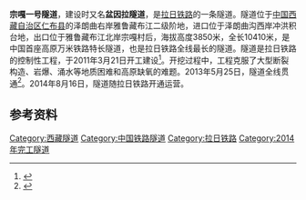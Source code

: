 {{Infobox tunnel
|name         = 宗嘎一号隧道
|image        = 
|caption      = 
|line         = [[拉日铁路|拉日铁路]]
|location     = {{CHN}}[[西藏自治区|西藏自治区]][[仁布县|仁布县]]<br />[[雅鲁藏布江|雅鲁藏布江]]二级阶地
|coordinates  = 
|system       = [[中国铁路总公司|中国铁路总公司]]
|status       = 运营中
|stations     = 
|startwork    = 2011年3月21日
|open         = 
|close        = 
|owner        = 中国铁路总公司
|operator     = [[青藏铁路公司|青藏铁路公司]]
|traffic      = 
|character    = 
|construction =
|length       = 10410m
|linelength   = 
|tracklength  = 
|notrack      = 单洞单线
|gauge        = {{RailGauge|sg}}
|el           = 
|speed        = 120 km/h
|hielevation  = 
|lowelevation = 
|height       = 
}}
'''宗嘎一号隧道'''，建设时又名'''盆因拉隧道'''，是[[拉日铁路|拉日铁路]]的一条隧道。隧道位于[[中国|中国]][[西藏自治区|西藏自治区]][[仁布县|仁布县]]的泽朗曲右岸雅鲁藏布江二级阶地，进口位于泽朗曲沟西岸冲洪积台地，出口位于雅鲁藏布江北岸宗嘎村后，海拔高度3850米，全长10410米，是中国首座高原万米铁路特长隧道，也是拉日铁路全线最长的隧道。隧道是拉日铁路的控制性工程，于2011年3月21日开工建设<ref>{{cite web|url=http://epaper.chinatibetnews.com/xzrb/html/2013-05/26/content_452913.htm|title=西藏第一长隧万米盆因拉隧道全隧贯通|publisher=西藏日报|date=2013-05-26|accessdate=2014-07-31|archive-url=https://web.archive.org/web/20140808054400/http://epaper.chinatibetnews.com/xzrb/html/2013-05/26/content_452913.htm|archive-date=2014-08-08|dead-url=yes}}</ref>。开挖过程中，工程克服了大型断裂构造、岩爆、涌水等地质困难和高原缺氧的难题。2013年5月25日，隧道全线贯通<ref>{{cite web|url=http://www.rkzw.cn/szyw/201310/t20131008_8978053.htm|title=拉日铁路第一长隧盆因拉隧道主体工程竣工|publisher=日喀则报|date=2013-10-08|accessdate=2014-07-31|archive-url=https://web.archive.org/web/20140808051351/http://www.rkzw.cn/szyw/201310/t20131008_8978053.htm|archive-date=2014-08-08|dead-url=yes}}</ref>。2014年8月16日，隧道随拉日铁路开通运营。

== 参考资料 ==
{{reflist}}

{{隧道小作品}}

[[Category:西藏隧道|Category:西藏隧道]]
[[Category:中国铁路隧道|Category:中国铁路隧道]]
[[Category:拉日铁路|Category:拉日铁路]]
[[Category:2014年完工隧道|Category:2014年完工隧道]]
